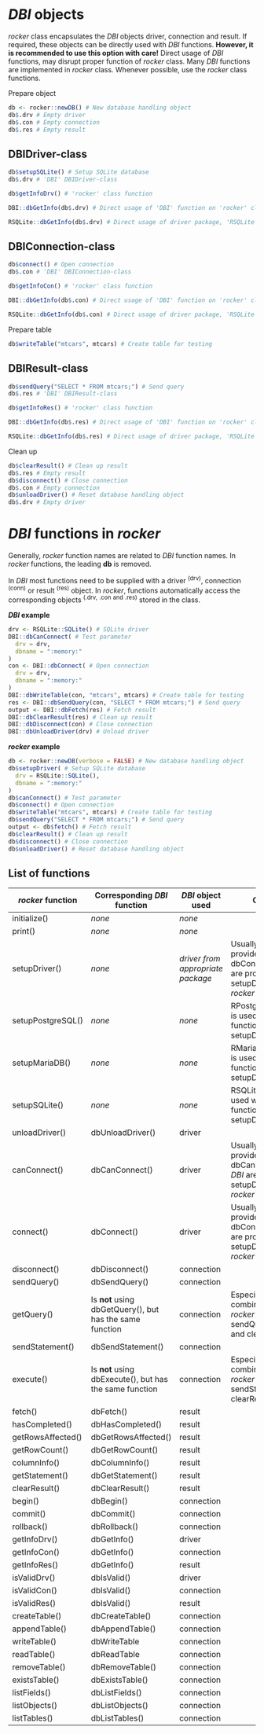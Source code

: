 # *DBI* objects

*rocker* class encapsulates the *DBI* objects driver, connection and result.
If required, these objects can be directly used with *DBI* functions.
__However, it is recommended to use this option with care!__ Direct usage of *DBI* functions, may disrupt proper function of *rocker* class. Many *DBI* functions are implemented in *rocker* class. Whenever possible, use the *rocker* class functions.

Prepare object

```r
db <- rocker::newDB() # New database handling object
db$.drv # Empty driver
db$.con # Empty connection
db$.res # Empty result
```

## DBIDriver-class

```r
db$setupSQLite() # Setup SQLite database
db$.drv # 'DBI' DBIDriver-class
```

```r
db$getInfoDrv() # 'rocker' class function
```

```r
DBI::dbGetInfo(db$.drv) # Direct usage of 'DBI' function on 'rocker' class
```

```r
RSQLite::dbGetInfo(db$.drv) # Direct usage of driver package, 'RSQLite', function on 'rocker' class
```

## DBIConnection-class

```r
db$connect() # Open connection
db$.con # 'DBI' DBIConnection-class
```

```r
db$getInfoCon() # 'rocker' class function
```

```r
DBI::dbGetInfo(db$.con) # Direct usage of 'DBI' function on 'rocker' class
```

```r
RSQLite::dbGetInfo(db$.con) # Direct usage of driver package, 'RSQLite', function on 'rocker' class
```

Prepare table

```r
db$writeTable("mtcars", mtcars) # Create table for testing
```

## DBIResult-class

```r
db$sendQuery("SELECT * FROM mtcars;") # Send query
db$.res # 'DBI' DBIResult-class
```

```r
db$getInfoRes() # 'rocker' class function
```

```r
DBI::dbGetInfo(db$.res) # Direct usage of 'DBI' function on 'rocker' class
```

```r
RSQLite::dbGetInfo(db$.res) # Direct usage of driver package, 'RSQLite', function on 'rocker' class
```

Clean up

```r
db$clearResult() # Clean up result
db$.res # Empty result
db$disconnect() # Close connection
db$.con # Empty connection
db$unloadDriver() # Reset database handling object
db$.drv # Empty driver
```

# *DBI* functions in *rocker*

Generally, *rocker* function names are related to *DBI* function names. In *rocker* functions, the leading __db__ is removed.

In *DBI* most functions need to be supplied with a driver ^(drv)^, connection ^(conn)^ or result ^(res)^ object. In *rocker*, functions automatically access the corresponding objects ^(.drv,^ ^.con^ ^and^ ^.res)^ stored in the class. 

__*DBI* example__

```r
drv <- RSQLite::SQLite() # SQLite driver
DBI::dbCanConnect( # Test parameter
  drv = drv,
  dbname = ":memory:"
)
con <- DBI::dbConnect( # Open connection
  drv = drv,
  dbname = ":memory:"
)
DBI::dbWriteTable(con, "mtcars", mtcars) # Create table for testing
res <- DBI::dbSendQuery(con, "SELECT * FROM mtcars;") # Send query
output <- DBI::dbFetch(res) # Fetch result
DBI::dbClearResult(res) # Clean up result
DBI::dbDisconnect(con) # Close connection
DBI::dbUnloadDriver(drv) # Unload driver
```

__*rocker* example__

```r
db <- rocker::newDB(verbose = FALSE) # New database handling object
db$setupDriver( # Setup SQLite database
  drv = RSQLite::SQLite(),
  dbname = ":memory:"
)
db$canConnect() # Test parameter
db$connect() # Open connection
db$writeTable("mtcars", mtcars) # Create table for testing
db$sendQuery("SELECT * FROM mtcars;") # Send query
output <- db$fetch() # Fetch result
db$clearResult() # Clean up result
db$disconnect() # Close connection
db$unloadDriver() # Reset database handling object
```

## List of functions

| *rocker* function | Corresponding *DBI* function | *DBI* object used | Comment |
| --- | --- | --- | --- |
| initialize() | *none* | *none* | |
| print() | *none* | *none* | |
| setupDriver() | *none* | *driver from appropriate package* | Usually, parameters provided to dbConnect() in *DBI* are provided to setupDriver() in *rocker*  |
| setupPostgreSQL() | *none* | *none* | RPostgres::Postgres() is used with *rocker* function setupDriver() |
| setupMariaDB() | *none* | *none* | RMariaDB::MariaDB() is used with *rocker* function setupDriver() |
| setupSQLite() | *none* | *none* | RSQLite::SQLite() is used with *rocker* function setupDriver() |
| unloadDriver() | dbUnloadDriver() | driver | |
| canConnect() | dbCanConnect() | driver | Usually, parameters provided to dbCanConnect() in *DBI* are provided to setupDriver() in *rocker* |
| connect() | dbConnect() | driver | Usually, parameters provided to dbConnect() in *DBI* are provided to setupDriver() in *rocker*  |
| disconnect() | dbDisconnect() | connection | |
| sendQuery() | dbSendQuery() | connection | |
| getQuery() | Is __not__ using dbGetQuery(), but has the same function | connection | Especially, combination of *rocker* functions sendQuery(), fetch() and clearResult()  |
| sendStatement() | dbSendStatement() | connection | |
| execute() | Is __not__ using dbExecute(), but has the same function | connection | Especially, combination of *rocker* functions sendStatement() and clearResult() |
| fetch() | dbFetch() | result | |
| hasCompleted() | dbHasCompleted() | result | |
| getRowsAffected() | dbGetRowsAffected() | result | |
| getRowCount() | dbGetRowCount() | result | |
| columnInfo() | dbColumnInfo() | result | |
| getStatement() | dbGetStatement() | result | |
| clearResult() | dbClearResult() | result | |
| begin() | dbBegin() | connection | |
| commit() | dbCommit() | connection | |
| rollback() | dbRollback() | connection | |
| getInfoDrv() | dbGetInfo() | driver | |
| getInfoCon() | dbGetInfo() | connection | |
| getInfoRes() | dbGetInfo() | result | |
| isValidDrv() | dbIsValid() | driver | |
| isValidCon() | dbIsValid() | connection | |
| isValidRes() | dbIsValid() | result | |
| createTable() | dbCreateTable() | connection | |
| appendTable() | dbAppendTable() | connection | |
| writeTable() | dbWriteTable | connection | |
| readTable() | dbReadTable | connection | |
| removeTable() | dbRemoveTable() | connection | |
| existsTable() | dbExistsTable() | connection | |
| listFields() | dbListFields() | connection | |
| listObjects() | dbListObjects() | connection | |
| listTables() | dbListTables() | connection | |
